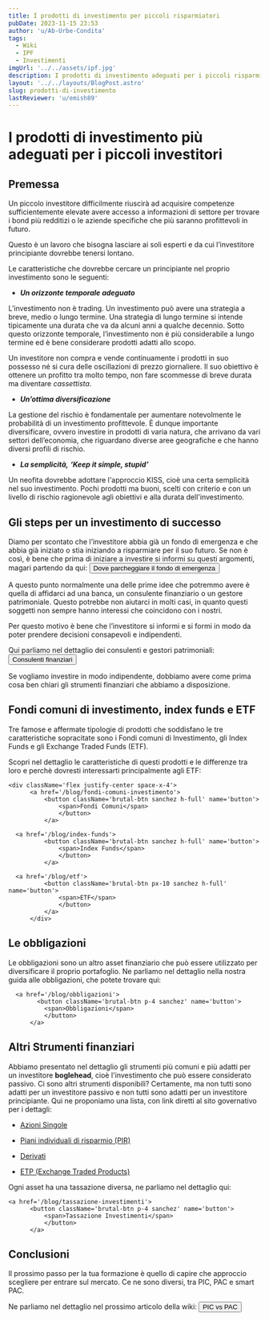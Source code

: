 ```yaml
---
title: I prodotti di investimento per piccoli risparmiatori
pubDate: 2023-11-15 23:53
author: 'u/Ab-Urbe-Condita'
tags:
  - Wiki
  - IPF
  - Investimenti
imgUrl: '../../assets/ipf.jpg'
description: I prodotti di investimento adeguati per i piccoli risparmiatori spiegati nel dettaglio.
layout: '../../layouts/BlogPost.astro'
slug: prodotti-di-investimento
lastReviewer: 'u/emish89'
---
```


# **I prodotti di investimento più adeguati per i piccoli investitori**

## Premessa

Un piccolo investitore difficilmente riuscirà ad acquisire competenze sufficientemente elevate avere accesso a informazioni di settore
per trovare i bond più redditizi o le aziende specifiche che più saranno profittevoli in futuro.

Questo è un lavoro che bisogna lasciare ai soli esperti e da cui l’investitore principiante dovrebbe tenersi lontano.

Le caratteristiche che dovrebbe cercare un principiante nel proprio investimento sono le seguenti:

- **_Un orizzonte temporale adeguato_**

L’investimento non è trading. Un investimento può avere una strategia a breve, medio o lungo termine.
Una strategia di lungo termine si intende tipicamente una durata che va da alcuni anni a qualche decennio.
Sotto questo orizzonte temporale, l’investimento non è più considerabile a lungo termine ed è bene considerare prodotti adatti allo scopo.

Un investitore non compra e vende continuamente i prodotti in suo possesso né si cura delle oscillazioni di prezzo giornaliere.
Il suo obiettivo è ottenere un profitto tra molto tempo, non fare scommesse di breve durata ma diventare _cassettista_.

- **_Un’ottima diversificazione_**

La gestione del rischio è fondamentale per aumentare notevolmente le probabilità di un investimento profittevole.
È dunque importante diversificare, ovvero investire in prodotti di varia natura, che arrivano da vari settori dell’economia,
che riguardano diverse aree geografiche e che hanno diversi profili di rischio.

- **_La semplicità,_** **_‘Keep it simple, stupid’_**

Un neofita dovrebbe adottare l'approccio KISS, cioè una certa semplicità nel suo investimento.
Pochi prodotti ma buoni, scelti con criterio e con un livello di rischio ragionevole agli obiettivi e alla durata dell'investimento.

## Gli steps per un investimento di successo

Diamo per scontato che l’investitore abbia già un fondo di emergenza e che abbia già iniziato o stia iniziando a risparmiare per il suo futuro.
Se non è così, è bene che prima di iniziare a investire si informi su questi argomenti, magari partendo da qui:
    <a href='/blog/investimenti-liquidi'>
          <button className='brutal-btn p-4 sanchez' name='button'>
              <span>Dove parcheggiare il fondo di emergenza</span>
              </button>
          </a>

A questo punto normalmente una delle prime idee che potremmo avere è quella di affidarci ad una banca, un consulente finanziario o un gestore patrimoniale.
Questo potrebbe non aiutarci in molti casi, in quanto questi soggetti non sempre hanno interessi che coincidono con i nostri.

Per questo motivo è bene che l’investitore si informi e si formi in modo da poter prendere decisioni consapevoli e indipendenti.

Qui parliamo nel dettaglio dei consulenti e gestori patrimoniali:
    <a href='/blog/consulenti-finanziari'>
          <button className='brutal-btn p-4 sanchez' name='button'>
              <span>Consulenti finanziari</span>
              </button>
          </a>

Se vogliamo investire in modo indipendente, dobbiamo avere come prima cosa ben chiari gli strumenti finanziari che abbiamo a disposizione.

## Fondi comuni di investimento, index funds e ETF

Tre famose e affermate tipologie di prodotti che soddisfano le tre caratteristiche sopracitate sono i Fondi comuni di Investimento,
gli Index Funds e gli Exchange Traded Funds (ETF).

Scopri nel dettaglio le caratteristiche di questi prodotti e le differenze tra loro e perchè dovresti interessarti principalmente agli ETF:

    <div className='flex justify-center space-x-4'>
          <a href='/blog/fondi-comuni-investimento'>
              <button className='brutal-btn sanchez h-full' name='button'>
                  <span>Fondi Comuni</span>
                  </button>
              </a>

      <a href='/blog/index-funds'>
              <button className='brutal-btn sanchez h-full' name='button'>
                  <span>Index Funds</span>
                  </button>
              </a>

      <a href='/blog/etf'>
              <button className='brutal-btn px-10 sanchez h-full' name='button'>
                  <span>ETF</span>
                  </button>
              </a>
          </div>

## Le obbligazioni

Le obbligazioni sono un altro asset finanziario che può essere utilizzato per diversificare il proprio portafoglio. 
Ne parliamo nel dettaglio nella nostra guida alle obbligazioni, che potete trovare qui:
  
      <a href='/blog/obbligazioni'>
            <button className='brutal-btn p-4 sanchez' name='button'>
              <span>Obbligazioni</span>
              </button>
          </a>

## **Altri Strumenti finanziari**

Abbiamo presentato nel dettaglio gli strumenti più comuni e più adatti per un investitore **boglehead**, cioè l'investimento che può essere considerato passivo.
Ci sono altri strumenti disponibili? Certamente, ma non tutti sono adatti per un investitore passivo e non tutti sono adatti per un investitore principiante.
Qui ne proponiamo una lista, con link diretti al sito governativo per i dettagli:

- [Azioni Singole](http://www.quellocheconta.gov.it/it/strumenti/bancari-finanziari/azioni)

- [Piani individuali di risparmio (PIR)](http://www.quellocheconta.gov.it/it/strumenti/bancari-finanziari/piani-individuali-risparmio)

- [Derivati](http://www.quellocheconta.gov.it/it/strumenti/bancari-finanziari/derivati)

- [ETP (Exchange Traded Products)](http://www.quellocheconta.gov.it/it/strumenti/bancari-finanziari/ETP)


Ogni asset ha una tassazione diversa, ne parliamo nel dettaglio qui:

    <a href='/blog/tassazione-investimenti'>
          <button className='brutal-btn p-4 sanchez' name='button'>
              <span>Tassazione Investimenti</span>
              </button>
          </a>

## **Conclusioni**

Il prossimo passo per la tua formazione è quello di capire che approccio scegliere per entrare sul mercato. Ce ne sono diversi, tra PIC, PAC e smart PAC.

Ne parliamo nel dettaglio nel prossimo articolo della wiki:
    <a href='/blog/pic-vs-pac'>
          <button className='brutal-btn p-4 sanchez' name='button'>
              <span>PIC vs PAC</span>
              </button>
          </a>